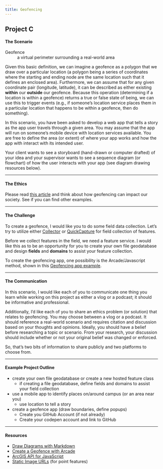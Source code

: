 ```yaml
---
title: Geofencing
---
```


## Project C

#### The Scenario

Geofence
: a virtual perimeter surrounding a real-world area

Given this basic definition, we can imagine a geofence as a polygon that we draw over a particular location (a polygon being a series of coordinates where the starting and ending node are the same location such that it defines an enclosed area).
Furthermore, we can assume that for any given coordinate pair (longitude, latitude), it can be described as either existing **within** our **outside** our geofence.
Because this operation (determining if a location is within a geofence) returns a true or false state of being, we can use this to trigger events (e.g., if someone's location service places them in a particular location that happens to be within a geofence, then do something).

In this scenario, you have been asked to develop a web app that tells a story as the app user travels through a given area.
You may assume that the app will run on someone's mobile device with location services available.
You are free to define the area (or extent) of where your app works and how the app with interact with its intended user.

Your client wants to see a storyboard (hand-drawn or computer drafted) of your idea and your supervisor wants to see a sequence diagram (or flowchart) of how the user interacts with your app (see diagram drawing resources below).

***

#### The Ethics

Please read [this article](https://www.nbcnews.com/news/us-news/google-tracked-his-bike-ride-past-burglarized-home-made-him-n1151761) and think about how geofencing can impact our society.
See if you can find other examples.

***

#### The Challenge

To create a geofence, I would like you to do some field data collection.
Let's try to utilize either [Collector][collector] or [QuickCapture][quickcap] for field collection of features.

Before we collect features in the field, we need a feature service.
I would like this as to be an opportunity for you to create your own file geodatabase and design **fields** and **domains** to assist your feature collection.

To create the geofencing app, one possibility is the Arcade/Javascript method, shown in this [Geofencing app example][geofexample].

***

#### The Communication

In this scenario, I would like each of you to communicate one thing you learn while working on this project as either a vlog or a podcast; it should be informative and professional.

Additionally, I'd like each of you to share an ethics problem (or solution) that relates to geofencing.
You may choose between a vlog or a podcast.
It should reference a real-world scenario and requires citation and discussion based on your thoughts and opinions.
Ideally, you should have a belief before researching a topic or scenario.
From your research, your discussion should include whether or not your original belief was changed or enforced.

So, that's two bits of information to share publicly and two platforms to choose from.


[collector]: https://www.esri.com/en-us/arcgis/products/collector-for-arcgis/overview
[geofexample]: https://developers.arcgis.com/javascript/3/samples/streamlayer_arcade_geofence/
[quickcap]: https://www.esri.com/en-us/arcgis/products/arcgis-quickcapture/overview

***

#### Example Project Outline

* create your own file geodatabase or create a new hosted feature class
  - if creating a file geodatabase, define fields and domains to assist your field collection
* use a mobile app to identify places on/around campus (or an area near you)
  - use location to tell a story
* create a geofence app (draw boundaries, define popups)
    - Create you GitHub Account (if not already)
    - Create your codepen account and link to GitHub

***

#### Resources

- [Draw Diagrams with Markdown](https://support.typora.io/Draw-Diagrams-With-Markdown/)
- [Create a Geofence with Arcade](https://developers.arcgis.com/javascript/3/jssamples/streamlayer_arcade_geofence.html)
- [ArcGIS API for JavaScript](https://developers.arcgis.com/javascript/)
- [Static Image URLs](https://developers.arcgis.com/net/10-2/store/api-reference/html/6a641604-55f8-4173-88ce-9d0c9791db24.htm) (for point features)
